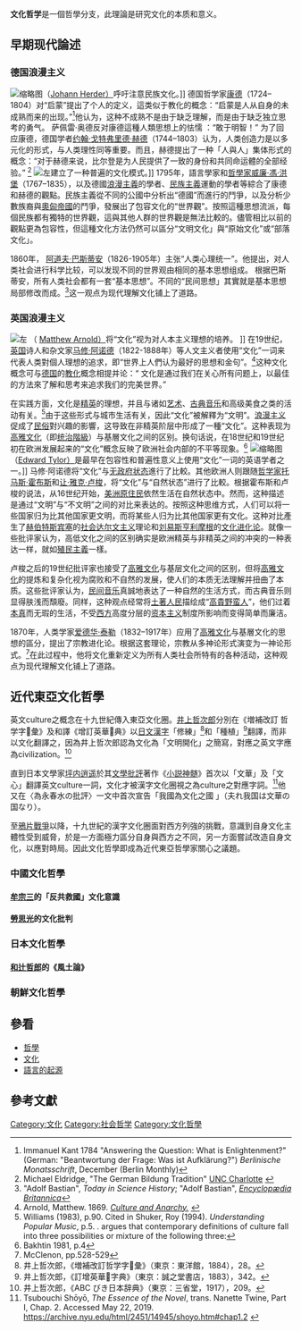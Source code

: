 '''文化哲学'''是一個哲學分支，此理論是研究文化的本质和意义。 

== 早期现代論述 ==

=== 德国浪漫主义 ===
[[File:Johann_gottfried_herder.jpg|缩略图]]（[[约翰·戈特弗里德·赫尔德|Johann Herder）]]呼吁注意民族文化。]]
德国哲学家[[伊曼努尔·康德|康德]]（1724–1804）对“启蒙”提出了个人的定义，這类似于教化的概念：“启蒙是人从自身的未成熟而来的出现。”<ref>Immanuel Kant 1784 "Answering the Question: What is Enlightenment?" (German: "Beantwortung der Frage: Was ist Aufklärung?") ''Berlinische Monatsschrift'', December (Berlin Monthly)</ref>他认为，这种不成熟不是由于缺乏理解，而是由于缺乏独立思考的勇气。 萨佩雷·奥德反对康德這種人類思想上的怯懦 ：“敢于明智！” 为了回应康德，德国学者[[约翰·戈特弗里德·赫尔德|约翰·戈特弗里德·赫德]]（1744–1803）认为，人类创造力是以多元化的形式，与人类理性同等重要。而且，赫德提出了一种「人與人」集体形式的概念：“对于赫德来说，比尔登是为人民提供了一致的身份和共同命运體的全部经验。” <ref>Michael Eldridge, "The German Bildung Tradition" [http://www.philosophy.uncc.edu/mleldrid/SAAP/USC/pbt1.html UNC Charlotte] {{Webarchive|url=https://web.archive.org/web/20090123162257/http://www.philosophy.uncc.edu/mleldrid/SAAP/USC/pbt1.html|date=2009-01-23}}</ref> 
[[File:Adolf_Bastian.jpg|左]]建立了一种普遍的文化模式。]]
1795年，語言學家和[[哲學家|哲學家]][[威廉·馮·洪堡|威廉·馮·洪堡]]（1767–1835），以及德國[[浪漫主義|浪漫主義]]的學者、[[民族主義|民族主義]]運動的學者等綜合了康德和赫德的觀點。民族主義從不同的公國中分析出“德國”而進行的鬥爭，以及分析少數族裔與[[奥匈帝国|奧匈帝國]]的鬥爭，發展出了包容文化的“世界觀”。按照這種思想流派，每個民族都有獨特的世界觀，這與其他人群的世界觀是無法比較的。儘管相比以前的觀點更為包容性，但這種文化方法仍然可以區分“文明文化」與“原始文化”或“部落文化」。

1860年， [[阿道夫·巴斯蒂安|阿道夫·巴斯蒂安]]（1826-1905年）主张“人类心理统一”。他提出，对人类社会进行科学比较，可以发现不同的世界观由相同的基本思想组成。 根据巴斯蒂安，所有人类社会都有一套“基本思想”。不同的“民间思想」其實就是基本思想局部修改而成。<ref>"Adolf Bastian", ''Today in Science History''; "Adolf Bastian", ''[[Encyclopædia_Britannica|Encyclopædia Britannica]]''</ref>这一观点为现代理解文化铺上了道路。 {{Clear}}

=== 英国浪漫主义 ===
[[File:Matthew_Arnold_-_Project_Gutenberg_eText_16745.jpg|左]] （ [[马修·阿诺德|Matthew Arnold）]]将“文化”视为对人本主义理想的培养。 ]]
在19世纪，[[英格蘭人|英国]]诗人和杂文家[[马修·阿诺德|马修·阿诺德]]（1822-1888年）等人文主义者使用“文化”一词来代表人类對個人理想的追求，即“世界上人們认为最好的思想和金句”。<ref name="anarchy">Arnold, Matthew. 1869. [http://www.library.utoronto.ca/utel/nonfiction_u/arnoldm_ca/ca_all.html ''Culture and Anarchy.''] {{Wayback|url=http://www.library.utoronto.ca/utel/nonfiction_u/arnoldm_ca/ca_all.html |date=20170106012655 }}</ref>这种文化概念可与[[德意志人|德国]]的[[教化|教化]]概念相提并论：“ 文化是通过我们在关心所有问题上，以最佳的方法來了解和思考来追求我们的完美世界。”  

在实践方面，文化是[[精英|精英]]的理想，并且与诸如[[艺术|艺术]]、[[古典音乐|古典音乐]]和高级美食之类的活动有关。<ref>Williams (1983), p.90. Cited in Shuker, Roy (1994). ''Understanding Popular Music'', p.5. {{ISBN|0-415-10723-7}}. argues that contemporary definitions of culture fall into three possibilities or mixture of the following three:
</ref>由于这些形式与城市生活有关，因此“文化”被解釋为“文明”。[[浪漫主义|浪漫主义]]促成了[[民俗|民俗]]對兴趣的影響，这导致在非精英阶层中形成了一種“文化”。这种表现为[[高雅文化|高雅文化]]（即[[統治階級|统治階級]]）与基層文化之间的区别。换句话说，在18世纪和19世纪初在欧洲发展起来的“文化”概念反映了欧洲社会内部的不平等现象。<ref>Bakhtin 1981, p.4</ref> 
[[File:Edward_Burnett_Tylor.jpg|缩略图]]（[[爱德华·伯内特·泰勒|Edward Tylor）]]是最早在包容性和普遍性意义上使用“文化”一词的英语学者之一。]]
马修·阿诺德将“文化”与[[無政府狀態|无政府状态]]進行了比較。其他欧洲人则跟随[[哲学|哲学家]][[托马斯·霍布斯|托马斯·霍布斯]]和[[让-雅克·卢梭|让·雅克·卢梭]]，将“文化”与“自然状态”进行了比較。根据霍布斯和卢梭的说法，从16世纪开始，[[美洲原住民|美洲原住民]]依然生活在自然状态中。然而，这种描述是通过“文明”与“不文明”之间的对比来表达的。按照这种思维方式，人们可以将一些国家归为比其他国家更文明，而将某些人归为比其他国家更有文化。这种对比產生了[[赫伯特·斯宾塞|赫伯特斯宾塞]]的[[社会达尔文主义|社会达尔文主义]]理论和[[路易斯·亨利·摩尔根|刘易斯亨利摩根]]的[[文化演化|文化进化论]]。就像一些批评家认为，高低文化之间的区别确实是欧洲精英与非精英之间的冲突的一种表达一样，就如[[殖民主义|殖民主義]]一樣。 

卢梭之后的19世纪批评家也接受了[[高雅文化|高雅文化]]与基层文化之间的区别，但将[[高雅文化|高雅文化]]的提炼和复杂化视为腐败和不自然的发展，使人们的本质无法理解并扭曲了本质。这些批评家认为，[[民間音樂|民间音乐]]真誠地表达了一种自然的生活方式，而古典音乐则显得肤浅而頹廢。同样，这种观点经常将[[原住民|土著人民]]描绘成“[[高贵野蛮人|高貴野蛮人]]”，他们过着[[本真|本真]]而无瑕的生活，不受[[西方文化|西方]]高度分层的[[资本主义|资本主义]]制度所影响而变得简单而廉洁。 

1870年，人类学家[[爱德华·伯内特·泰勒|爱德华·泰勒]]（1832–1917年）应用了[[高雅文化|高雅文化]]与基層文化的思想的區分，提出了宗教进化论。根据这套理论，宗教从多神论形式演变为一神论形式。<ref>McClenon, pp.528-529</ref>在此过程中，他将文化重新定义为所有人类社会所特有的各种活动，这种观点为现代理解文化铺上了道路。
{{clear}}

==近代東亞文化哲學==

英文culture之概念在十九世紀傳入東亞文化圈。[[井上哲次郎|井上哲次郎]]分別在《増補改訂 哲学字􏰂彙》及和譯《增訂英華􏰂典》以[[日文漢字|日文漢字]]「修練」<ref>井上哲次郎，《増補改訂哲学字􏰂彙》（東京：東洋館，1884），28。</ref>和「種植」<ref>井上哲次郎，《訂增英華􏰂字典》（東京：誠之堂書店，1883），342。</ref>翻譯，而非以文化翻譯之，因為井上哲次郎認為文化為「文明開化」之簡寫，對應之英文字應為civilization。<ref>井上哲次郎，《ABC びき日本辞典》（東京：三省堂，1917），209。</ref>

直到日本文學家[[坪内逍遥|坪内逍遥]]於其[[文學批評|文學批評]]著作《[[小説神髄|小説神髄]]》首次以「文華」及「文心」翻譯英文culture一詞，文化才被漢字文化圈視之為culture之對應字詞。<ref>Tsubouchi Shōyō, ''The Essence of the Novel'', trans. Nanette Twine, Part I, Chap. 2. Accessed May 22, 2019. https://archive.nyu.edu/html/2451/14945/shoyo.htm#chap1.2 {{Wayback|url=https://archive.nyu.edu/html/2451/14945/shoyo.htm#chap1.2 |date=20190522225635 }}</ref>他又在〈為永春水の批評〉一文中首次宣告「我國為文化之國 」（夫れ我国は文華の国なり）。

至[[鴉片戰爭|鴉片戰爭]]以降，十九世紀的漢字文化圈面對西方列強的挑戰，意識到自身文化主體性受到威脅，於是一方面極力區分自身與西方之不同，另一方面嘗試改造自身文化，以應對時局。因此文化哲學即成為近代東亞哲學家關心之議題。

===中國文化哲學===

====[[牟宗三|牟宗三]]的「反共救國」文化意識====

====[[勞思光|勞思光]]的文化批判====

===日本文化哲學===

====[[和辻哲郎|和辻哲郎]]的《風土論》====

===朝鮮文化哲學===

==參看==
*[[哲學|哲學]]
*[[文化|文化]]
*[[語言的起源|語言的起源]]

==參考文獻==
{{reflist}}

[[Category:文化|Category:文化]]
[[Category:社会哲学|Category:社会哲学]]
[[Category:文化哲學|Category:文化哲學]]